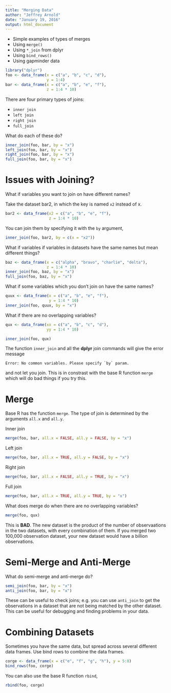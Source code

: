 ```yaml
---
title: "Merging Data"
author: "Jeffrey Arnold"
date: "January 19, 2016"
output: html_document
---
```


- Simple examples of types of merges
- Using `merge()`
- Using `*_join` from dplyr
- Using `bind_rows()`
- Using gapminder data

```r
library("dplyr")
foo <- data_frame(x = c("a", "b", "c", "d"),
                  y = 1:4)
bar <- data_frame(x = c("a", "b", "e", "f"),
                  z = 1:4 * 10)
```

There are four primary types of joins:

- `inner join`
- `left join`
- `right join`
- `full_join`

What do each of these do?
```r
inner_join(foo, bar, by = "x")
left_join(foo, bar, by = "x")
right_join(foo, bar, by = "x")
full_join(foo, bar, by = "x")
```




# Issues with Joining?

What if variables you want to join on have different names?

Take the dataset bar2, in which the key is named `x2` instead of x.
```r
bar2 <- data_frame(x2 = c("a", "b", "e", "f"),
                   z = 1:4 * 10)
```
You can join them by specifying it with the `by` argument,
```r
inner_join(foo, bar2, by = c(x = "x2"))
```

What if variables if variables in datasets have the same names but mean different things?

```r
baz <- data_frame(x = c("alpha", "bravo", "charlie", "delta"),
                  z = 1:4 * 10)
inner_join(foo, baz, by = "x")
full_join(foo, baz, by = "x")
```

What if some variables which you don't join on have the same names?

```r
quux <- data_frame(x = c("a", "b", "e", "f"),
                   y = 1:4 * 10)
inner_join(foo, quux, by = "x")
```

What if there are no overlapping variables? 

```r
qux <- data_frame(xx = c("a", "b", "c", "d"),
                  yy = 1:4 * 10)
```

```r
inner_join(foo, qux)
```
The function `inner_join` and all the **dplyr** join commands will give the error message
```
Error: No common variables. Please specify `by` param.
```
and not let you join. This is in constrast with the base R function `merge` which will do bad things if you try this.


# Merge

Base R has the function `merge`. The type of join is determined by the arguments `all.x` and `all.y`.

Inner join
```r
merge(foo, bar, all.x = FALSE, all.y = FALSE, by = "x")
```
Left join
```r
merge(foo, bar, all.x = TRUE, all.y = FALSE, by = "x")
```
Right join
```r
merge(foo, bar, all.x = FALSE, all.y = TRUE, by = "x")
```
Full join
```r
merge(foo, bar, all.x = TRUE, all.y = TRUE, by = "x")
```

What does merge do when there are no overlapping variables? 
```r
merge(foo, qux)
```
This is **BAD**. The new dataset is the product of the number of observaations in the two datasets, with every combination of them. If you merged two 100,000 observation dataset, your new dataset would have a billion observations.

# Semi-Merge and Anti-Merge

What do semi-merge and anti-merge do?
```r
semi_join(foo, bar, by = "x")
anti_join(foo, bar, by = "x")
```

These can be useful to check joins; e.g. you can use `anti_join` to get the observations
in a dataset that are not being matched by the other dataset. This can be useful for 
debugging and finding problems in your data.

# Combining Datasets

Sometimes you have the same data, but spread across several different data frames.
Use bind rows to combine the data frames.

```r
corge <- data_frame(x = c("e", "f", "g", "h"), y = 5:8)
bind_rows(foo, corge)
```

You can also use the base R function `rbind`,
```r
rbind(foo, corge)
```


